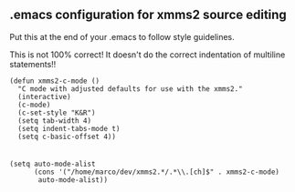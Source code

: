== .emacs configuration for xmms2 source editing ==

Put this at the end of your .emacs to follow style guidelines.

This is not 100% correct! It doesn't do the correct indentation of multiline statements!!


 (defun xmms2-c-mode ()
   "C mode with adjusted defaults for use with the xmms2."
   (interactive)
   (c-mode)
   (c-set-style "K&R")
   (setq tab-width 4)
   (setq indent-tabs-mode t)
   (setq c-basic-offset 4))
 
 
 (setq auto-mode-alist 
       (cons '("/home/marco/dev/xmms2.*/.*\\.[ch]$" . xmms2-c-mode)  
 	    auto-mode-alist))